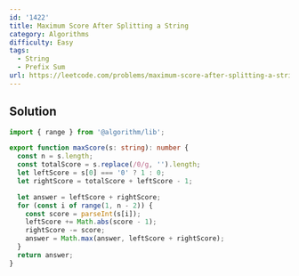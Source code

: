```yaml
---
id: '1422'
title: Maximum Score After Splitting a String
category: Algorithms
difficulty: Easy
tags:
  - String
  - Prefix Sum
url: https://leetcode.com/problems/maximum-score-after-splitting-a-string
---
```


## Solution

```typescript filename="solution.ts" copy
import { range } from '@algorithm/lib';

export function maxScore(s: string): number {
  const n = s.length;
  const totalScore = s.replace(/0/g, '').length;
  let leftScore = s[0] === '0' ? 1 : 0;
  let rightScore = totalScore + leftScore - 1;

  let answer = leftScore + rightScore;
  for (const i of range(1, n - 2)) {
    const score = parseInt(s[i]);
    leftScore += Math.abs(score - 1);
    rightScore -= score;
    answer = Math.max(answer, leftScore + rightScore);
  }
  return answer;
}
```
